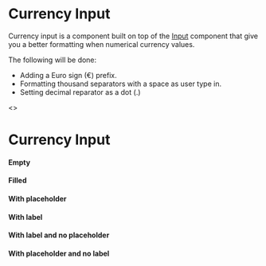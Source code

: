 

<Meta title="JSX/Inputs/Currency Input" />

# Currency Input

Currency input is a component built on top of the [Input](?path=/story/jsx-inputs-intro--page) component that give you a better formatting when numerical currency values.

The following will be done:

- Adding a Euro sign (€) prefix.
- Formatting thousand separators with a space as user type in.
- Setting decimal reparator as a dot (.)

<Preview>
  <>
    <h1 className="p-h1">Currency Input</h1>
    <h4 className="p-h4 mt24">Empty</h4>
    <CurrencyInput className="wmx5 mt8" />
    <h4 className="p-h4 mt24">Filled</h4>
    <CurrencyInput className="wmx5 mt8" value={1234567.32} />
    <h4 className="p-h4 mt24">With placeholder</h4>
    <CurrencyInput className="wmx5 mt8" placeholder="Amount" />
    <h4 className="p-h4 mt24">With label</h4>
    <CurrencyInput className="wmx5 mt8" label="Amount" placeholder="100" />
    <h4 className="p-h4 mt24">With label and no placeholder</h4>
    <CurrencyInput className="wmx5 mt8" label="Amount" />
    <h4 className="p-h4 mt24">With placeholder and no label</h4>
    <CurrencyInput className="wmx5 mt8" hideLabel label="Amount" placeholder="0" />
  </>
</Preview>
